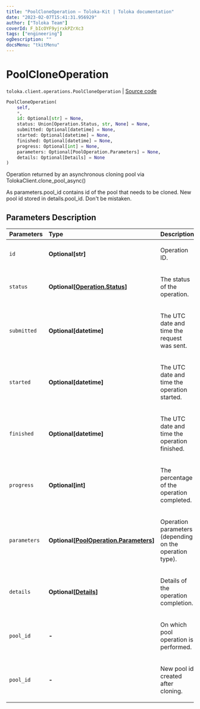 ```yaml
---
title: "PoolCloneOperation — Toloka-Kit | Toloka documentation"
date: "2023-02-07T15:41:31.956929"
author: ["Toloka Team"]
coverId: F_bIcOYF9yjrxkPZrXc3
tags: ["engineering"]
ogDescription: ""
docsMenu: "tkitMenu"
---
```


# PoolCloneOperation
`toloka.client.operations.PoolCloneOperation` | [Source code](https://github.com/Toloka/toloka-kit/blob/v1.1.3/src/client/operations.py#L154)

```python
PoolCloneOperation(
    self,
    *,
    id: Optional[str] = None,
    status: Union[Operation.Status, str, None] = None,
    submitted: Optional[datetime] = None,
    started: Optional[datetime] = None,
    finished: Optional[datetime] = None,
    progress: Optional[int] = None,
    parameters: Optional[PoolOperation.Parameters] = None,
    details: Optional[Details] = None
)
```

Operation returned by an asynchronous cloning pool via TolokaClient.clone_pool_async()

As parameters.pool_id contains id of the pool that needs to be cloned.
New pool id stored in details.pool_id.
Don't be mistaken.

## Parameters Description

| Parameters | Type | Description |
| :----------| :----| :-----------|
`id`|**Optional\[str\]**|<p>Operation ID.</p>
`status`|**Optional\[[Operation.Status](/docs/toloka-kit/reference/toloka.client.operations.Operation.Status)\]**|<p>The status of the operation.</p>
`submitted`|**Optional\[datetime\]**|<p>The UTC date and time the request was sent.</p>
`started`|**Optional\[datetime\]**|<p>The UTC date and time the operation started.</p>
`finished`|**Optional\[datetime\]**|<p>The UTC date and time the operation finished.</p>
`progress`|**Optional\[int\]**|<p>The percentage of the operation completed.</p>
`parameters`|**Optional\[[PoolOperation.Parameters](/docs/toloka-kit/reference/toloka.client.operations.PoolOperation.Parameters)\]**|<p>Operation parameters (depending on the operation type).</p>
`details`|**Optional\[[Details](/docs/toloka-kit/reference/toloka.client.operations.PoolCloneOperation.Details)\]**|<p>Details of the operation completion.</p>
`pool_id`|**-**|<p>On which pool operation is performed.</p>
`pool_id`|**-**|<p>New pool id created after cloning.</p>
